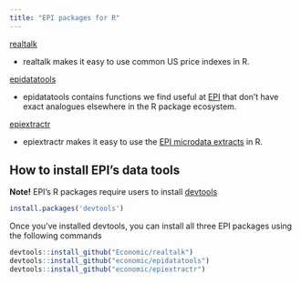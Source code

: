 ```yaml
---
title: "EPI packages for R"
---
```


[realtalk](https://economic.github.io/realtalk/)

-   realtalk makes it easy to use common US price indexes in R.

[epidatatools](https://economic.github.io/epidatatools/)

-   epidatatools contains functions we find useful at [EPI](https://epi.org/) that don't have exact analogues elsewhere in the R package ecosystem.

[epiextractr](https://economic.github.io/epiextractr)

-   epiextractr makes it easy to use the [EPI microdata extracts](https://microdata.epi.org/) in R.

## How to install EPI's data tools

**Note!** EPI's R packages require users to install [devtools](https://www.r-project.org/nosvn/pandoc/devtools.html)

```r

install.packages('devtools')

```

Once you've installed devtools, you can install all three EPI packages using the following commands

```r

devtools::install_github("Economic/realtalk")
devtools::install_github("economic/epidatatools")
devtools::install_github("economic/epiextractr")

```
